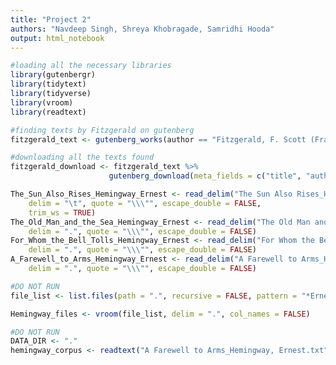 ```yaml
---
title: "Project 2"
authors: "Navdeep Singh, Shreya Khobragade, Samridhi Hooda"
output: html_notebook
---
```


```r
#loading all the necessary libraries
library(gutenbergr)
library(tidytext)
library(tidyverse)
library(vroom)
library(readtext)
```

```r
#finding texts by Fitzgerald on gutenberg
fitzgerald_text <- gutenberg_works(author == "Fitzgerald, F. Scott (Francis Scott)")
```

```r
#downloading all the texts found
fitzgerald_download <- fitzgerald_text %>% 
                      gutenberg_download(meta_fields = c("title", "author"))
```

```r

The_Sun_Also_Rises_Hemingway_Ernest <- read_delim("The Sun Also Rises_Hemingway, Ernest.txt", 
    delim = "\t", quote = "\\\"", escape_double = FALSE, 
    trim_ws = TRUE)
The_Old_Man_and_the_Sea_Hemingway_Ernest <- read_delim("The Old Man and the Sea_Hemingway, Ernest.txt", 
    delim = ".", quote = "\\\"", escape_double = FALSE)
For_Whom_the_Bell_Tolls_Hemingway_Ernest <- read_delim("For Whom the Bell Tolls_Hemingway, Ernest.txt", 
    delim = ".", quote = "\\\"", escape_double = FALSE)
A_Farewell_to_Arms_Hemingway_Ernest <- read_delim("A Farewell to Arms_Hemingway, Ernest.txt", 
    delim = ".", quote = "\\\"", escape_double = FALSE)
```

```r
#DO NOT RUN
file_list <- list.files(path = ".", recursive = FALSE, pattern = "*Ernest.txt$", full.names = FALSE)

Hemingway_files <- vroom(file_list, delim = ".", col_names = FALSE)
```

```r
#DO NOT RUN
DATA_DIR <- "."
hemingway_corpus <- readtext("A Farewell to Arms_Hemingway, Ernest.txt", docvarsfrom = "filenames", docvarnames = c("title", "author"), devsep = "_")
```